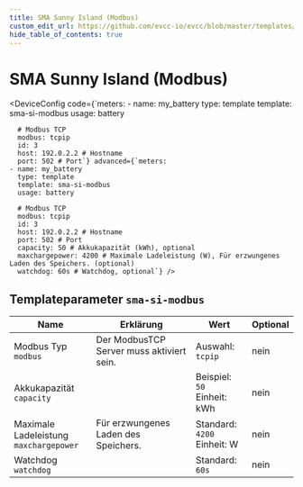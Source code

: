 ```yaml
---
title: SMA Sunny Island (Modbus)
custom_edit_url: https://github.com/evcc-io/evcc/blob/master/templates/definition/meter/sma-si-modbus.yaml
hide_table_of_contents: true
---
```



# SMA Sunny Island (Modbus)

<div className="device-detail-container">
  <div className="device-detail-content">
    <DeviceFeatures features="battery-control" />

<DeviceConfig code={`meters:
    - name: my_battery
      type: template
      template: sma-si-modbus
      usage: battery
      
      # Modbus TCP
      modbus: tcpip
      id: 3
      host: 192.0.2.2 # Hostname
      port: 502 # Port`} advanced={`meters:
    - name: my_battery
      type: template
      template: sma-si-modbus
      usage: battery
      
      # Modbus TCP
      modbus: tcpip
      id: 3
      host: 192.0.2.2 # Hostname
      port: 502 # Port
      capacity: 50 # Akkukapazität (kWh), optional
      maxchargepower: 4200 # Maximale Ladeleistung (W), Für erzwungenes Laden des Speichers. (optional)
      watchdog: 60s # Watchdog, optional`} />
  </div>
  <div className="device-detail-icon">
    <evcc-icon
      type="meter"
      name="sma-sunny-island-modbus"
      size="400px"
      alt="SMA Sunny Island (Modbus)"
      className="device-detail-icon-img"
    ></evcc-icon>
  </div>
</div>

## Templateparameter `sma-si-modbus`

| Name | Erklärung | Wert | Optional |
|-----------|-----------|------|----------|
| Modbus Typ<br/>`modbus` | Der ModbusTCP Server muss aktiviert sein. | Auswahl: `tcpip` | nein |
| Akkukapazität<br/>`capacity` |  | Beispiel: `50`<br/>Einheit: kWh | nein |
| Maximale Ladeleistung<br/>`maxchargepower` | Für erzwungenes Laden des Speichers. | Standard: `4200`<br/>Einheit: W | nein |
| Watchdog<br/>`watchdog` |  | Standard: `60s` | nein |

